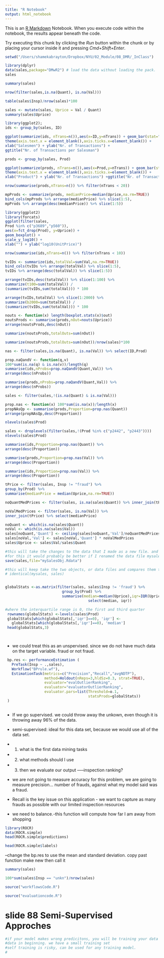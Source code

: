```yaml
---
title: "R Notebook"
output: html_notebook
---
```


This is an [R Markdown](http://rmarkdown.rstudio.com) Notebook. When you execute code within the notebook, the results appear beneath the code. 

Try executing this chunk by clicking the *Run* button within the chunk or by placing your cursor inside it and pressing *Cmd+Shift+Enter*. 

```r
setwd("/Users/shamekabrayton/Dropbox/NYU/02_Module/08_DMR/_InClass")


```

```r
library(dplyr)
data(sales,package="DMwR2") # load the data without loading the pack.
sales


```

```r
summary(sales)
```

```r
nrow(filter(sales,is.na(Quant), is.na(Val)))

table(sales$Insp)/nrow(sales)*100
```

```r
sales <- mutate(sales, Uprice = Val / Quant)
summary(sales$Uprice)
```
```r
library(ggplot2); 
ids <- group_by(sales, ID)

ggplot(summarize(ids, nTrans=n()),aes(x=ID,y=nTrans)) + geom_bar(stat="identity") +
theme(axis.text.x = element_blank(),axis.ticks.x=element_blank()) +
xlab("Salesmen") + ylab("Nr. of Transactions") +
ggtitle("Nr. of Transactions per Salesman")

```

```r
prods <- group_by(sales, Prod)

ggplot(summarize(prods, nTrans=n()),aes(x=Prod,y=nTrans)) + geom_bar(stat="identity") +
theme(axis.text.x = element_blank(),axis.ticks.x=element_blank()) +
xlab("Product") + ylab("Nr. of Transactions") +ggtitle("Nr. of Transactions per Product")
```

```r
nrow(summarise(prods,nTrans=n()) %>% filter(nTrans < 20))
```

```r
mpProds <- summarize(prods, medianPrice=median(Uprice,na.rm=TRUE))
bind_cols(mpProds %>% arrange(medianPrice) %>% slice(1:5),
mpProds %>% arrange(desc(medianPrice)) %>% slice(1:5))
```

```r
library(ggplot2)
library(forcats)
ggplot(filter(sales,
Prod %in% c("p3689","p560")),
aes(x=fct_drop(Prod), y=Uprice)) +
geom_boxplot() +
scale_y_log10() +
xlab("") + ylab("log10(UnitPrice)")
```

```r
nrow(summarise(ids,nTrans=n()) %>% filter(nTrans < 10))
```

```r
tvIDs <- summarize(ids,totalVal=sum(Val,na.rm=TRUE))
bind_cols(tvIDs %>% arrange(totalVal) %>% slice(1:5),
tvIDs %>% arrange(desc(totalVal)) %>% slice(1:5))
```

```r
arrange(tvIDs,desc(totalVal)) %>% slice(1:100) %>%
summarize(t100=sum(totalVal)) /
(summarize(tvIDs,sum(totalVal))) * 100

```

```r
arrange(tvIDs,totalVal) %>% slice(1:2000) %>%
summarize(b2000=sum(totalVal)) /
(summarize(tvIDs,sum(totalVal))) * 100
```

```r
nouts <- function(x) length(boxplot.stats(x)$out)
noutsProds <- summarise(prods,nOut=nouts(Uprice))
arrange(noutsProds,desc(nOut))
```

```r
summarize(noutsProds,totalOuts=sum(nOut))
```

```r
summarize(noutsProds,totalOuts=sum(nOut))/nrow(sales)*100
```

```r
nas <- filter(sales,is.na(Quant), is.na(Val)) %>% select(ID,Prod)
```

```r
prop.naQandV <- function(q,v)
100*sum(is.na(q) & is.na(v))/length(q)
summarise(ids,nProbs=prop.naQandV(Quant,Val)) %>%
arrange(desc(nProbs))
```

```r
summarise(prods,nProbs=prop.naQandV(Quant,Val)) %>%
arrange(desc(nProbs))
```

```r
sales <- filter(sales,!(is.na(Quant) & is.na(Val)))
```

```r
prop.nas <- function(x) 100*sum(is.na(x))/length(x)
propNAsQp <- summarise(prods,Proportion=prop.nas(Quant))
arrange(propNAsQp,desc(Proportion))
```

```r
nlevels(sales$Prod)
```

```r
sales <- droplevels(filter(sales,!(Prod %in% c("p2442", "p2443"))))
nlevels(sales$Prod)
```

```r
summarise(ids,Proportion=prop.nas(Quant)) %>%
arrange(desc(Proportion))
```

```r
summarise(prods,Proportion=prop.nas(Val)) %>%
arrange(desc(Proportion))
```

```r
summarise(ids,Proportion=prop.nas(Val)) %>%
arrange(desc(Proportion))
```

```r
tPrice <- filter(sales, Insp != "fraud") %>%
group_by(Prod) %>%
summarise(medianPrice = median(Uprice,na.rm=TRUE))
```

```r
noQuantMedPrices <- filter(sales, is.na(sales$Quant)) %>% inner_join(tPrice) %>% select(medianPrice)

noValMedPrices <- filter(sales, is.na(Val)) %>%
inner_join(tPrice) %>% select(medianPrice)

noQuant <- which(is.na(sales$Quant))
noVal <- which(is.na(sales$Val))
sales[noQuant,'Quant'] <- ceiling(sales[noQuant,'Val']/noQuantMedPrices)
sales[noVal,'Val'] <- sales[noVal,'Quant'] * noValMedPrices
sales$Uprice <- sales$Val/sales$Quant
```
```r
#this will take the changes to the data that I made as a new file. and it would overwrite the professors file.
#for this it would probably be better if I renamed the data file mysales. inorder to keep the integrity of the original file. in the next step, I can then compare the two data files and see the changes that occured from the original to the new one.
save(sales,file="mySalesObj.Rdata")
```

```r
#this will keep take the two objects, or data files and compares them to confirm that they are the same.
# identical(mysales, sales)


globalStats <-as.matrix(filter(sales, sales$Insp != 'fraud') %>% 
                          group_by(Prod) %>% 
                          summarise(median=median(Uprice),iqr=IQR(Uprice)) %>%
                                      select(median, iqr))

#where the interquartile range is 0, the first and third quarter
 rownames(globalStats) <-levels(sales$Prod) 
 globalStats[which(globalStats[,'iqr']==0), 'iqr'] <- 
   globalStats[which(globalStats[,'iqr']==0), 'median'] 
 head(globalStats,3)
                        



```

- we could treat this as an unspervised. since we do not have much data on the target variable. fraud or not fraud.
```r

 bp.res <- performanceEstimation (
   PreTask(Insp ~ .,sales),
   Workflow("BPrule.wf"),
   EstimationTask(metrics=c("Precision","Recall","avgNDTP"),
                  method=Holdout(nReps=3,hldSz=0.3, strat=TRUE),
                  evaluator="evalOutlierRanking",
                  evaluator="evaluatorOutlierRanking",
                  evaluator.pars=list(Threshold=o.1,
                                      statsProds=globalStats))
 )
  

```

- If we go supervised. we could throw away the unkown, even though it is throwing away 96% of the data.

- semi-supervised: ideal for this data set, because we would use all of the data set.
- 1. what is the first data mining tasks
- 2. what methods should I use
- 3. then we evaluate our output
-----inspection ranking?
- we are not going to measure accuracy for this problem, we are going to measure precision... number of frauds, against what my model said was a fraud.

- Recall is the key issue on this application - we want to capture as many frauds as possible with our limited inspection resources
- we need to balance.-this function will compute how far I am away from shopping
```r

library(ROCR) 
data(ROCR.simple) 
head(ROCR.simple$predictions)

head(ROCR.simple$labels)

```
--change the bp.res to use the mean and standard deviation. copy past function make new then call it
```r
summary(sales)

100*sum(sales$Insp == "unkn")/nrow(sales)

source("workflowsCode.R")

source("evaluationcode.R")

```

# slide 88 Semi-Supervised Approches
```r
#if your model makes wrong predicitons, you will be training your data with bad data.
#data in beginning. we have a small training set
#self training is risky, can be used for any training model.
#
```


